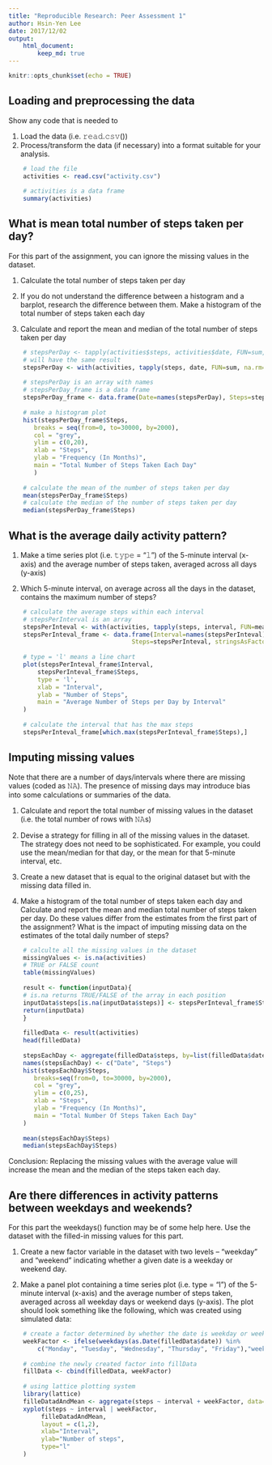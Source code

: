 ```yaml
---
title: "Reproducible Research: Peer Assessment 1"
author: Hsin-Yen Lee
date: 2017/12/02
output:
    html_document:
        keep_md: true
---
```


```r
knitr::opts_chunk$set(echo = TRUE)
```

## Loading and preprocessing the data
Show any code that is needed to

1. Load the data (i.e. 𝚛𝚎𝚊𝚍.𝚌𝚜𝚟())
2. Process/transform the data (if necessary) into a format suitable for your analysis.

```r
    # load the file
    activities <- read.csv("activity.csv")
    
    # activities is a data frame
    summary(activities)
```

## What is mean total number of steps taken per day?
For this part of the assignment, you can ignore the missing values in the dataset.

1. Calculate the total number of steps taken per day

2. If you do not understand the difference between a histogram and a barplot, research the difference between them. Make a histogram of the total number of steps taken each day

3. Calculate and report the mean and median of the total number of steps taken per day

```r
    # stepsPerDay <- tapply(activities$steps, activities$date, FUN=sum, na.rm=TRUE)
    # will have the same result
    stepsPerDay <- with(activities, tapply(steps, date, FUN=sum, na.rm=TRUE))
    
    # stepsPerDay is an array with names
    # stepsPerDay_frame is a data frame 
    stepsPerDay_frame <- data.frame(Date=names(stepsPerDay), Steps=stepsPerDay)
    
    # make a histogram plot
    hist(stepsPerDay_frame$Steps, 
       breaks = seq(from=0, to=30000, by=2000), 
       col = "grey", 
       ylim = c(0,20), 
       xlab = "Steps", 
       ylab = "Frequency (In Months)", 
       main = "Total Number of Steps Taken Each Day"
       )
    
    # calculate the mean of the number of steps taken per day
    mean(stepsPerDay_frame$Steps)
    # calculate the median of the number of steps taken per day
    median(stepsPerDay_frame$Steps)
```


## What is the average daily activity pattern?
1. Make a time series plot (i.e. 𝚝𝚢𝚙𝚎 = "𝚕") of the 5-minute interval (x-axis) and the average number of steps taken, averaged across all days (y-axis)

2. Which 5-minute interval, on average across all the days in the dataset, contains the maximum number of steps?

```r
    # calculate the average steps within each interval
    # stepsPerInterval is an array
    stepsPerInteval <- with(activities, tapply(steps, interval, FUN=mean, na.rm=TRUE))
    stepsPerInteval_frame <- data.frame(Interval=names(stepsPerInteval), 
                                  Steps=stepsPerInteval, stringsAsFactors = FALSE)
  
    # type = 'l' means a line chart
    plot(stepsPerInteval_frame$Interval, 
        stepsPerInteval_frame$Steps, 
        type = 'l', 
        xlab = "Interval", 
        ylab = "Number of Steps", 
        main = "Average Number of Steps per Day by Interval"
    )
    
    # calculate the interval that has the max steps
    stepsPerInteval_frame[which.max(stepsPerInteval_frame$Steps),]
```

## Imputing missing values
Note that there are a number of days/intervals where there are missing values (coded as 𝙽𝙰). The presence of missing days may introduce bias into some calculations or summaries of the data.

1. Calculate and report the total number of missing values in the dataset (i.e. the total number of rows with 𝙽𝙰s)

2. Devise a strategy for filling in all of the missing values in the dataset. The strategy does not need to be sophisticated. For example, you could use the mean/median for that day, or the mean for that 5-minute interval, etc.

3. Create a new dataset that is equal to the original dataset but with the missing data filled in.

4. Make a histogram of the total number of steps taken each day and Calculate and report the mean and median total number of steps taken per day. Do these values differ from the estimates from the first part of the assignment? What is the impact of imputing missing data on the estimates of the total daily number of steps?

```r
    # calculte all the missing values in the dataset
    missingValues <- is.na(activities)
    # TRUE or FALSE count
    table(missingValues)
    
    result <- function(inputData){
    # is.na returns TRUE/FALSE of the array in each position
    inputData$steps[is.na(inputData$steps)] <- stepsPerInteval_frame$Steps
    return(inputData)
    }
    
    filledData <- result(activities)
    head(filledData)
    
    stepsEachDay <- aggregate(filledData$steps, by=list(filledData$date), FUN=sum)
    names(stepsEachDay) <- c("Date", "Steps")
    hist(stepsEachDay$Steps, 
       breaks=seq(from=0, to=30000, by=2000),
       col = "grey",
       ylim = c(0,25),
       xlab = "Steps",
       ylab = "Frequency (In Months)",
       main = "Total Number Of Steps Taken Each Day"
    )
    
    mean(stepsEachDay$Steps)
    median(stepsEachDay$Steps)
```
Conclusion: Replacing the missing values with the average value will increase the mean and the median of the steps taken each day.


## Are there differences in activity patterns between weekdays and weekends?
For this part the weekdays() function may be of some help here. Use the dataset with the filled-in missing values for this part.

1. Create a new factor variable in the dataset with two levels -- "weekday" and "weekend" indicating whether a given date is a weekday or weekend day. 

2. Make a panel plot containing a time series plot (i.e. type = "l") of the 5-minute interval (x-axis) and the average number of steps taken, averaged across all weekday days or weekend days (y-axis). The plot should look something like the following, which was created using simulated data:

```r
    # create a factor determined by whether the date is weekday or weekend
    weekFactor <- ifelse(weekdays(as.Date(filledData$date)) %in%  
        c("Monday", "Tuesday", "Wednesday", "Thursday", "Friday"),"weekday", "weekend")
    
    # combine the newly created factor into fillData
    fillData <- cbind(filledData, weekFactor)
    
    # using lattice plotting system
    library(lattice)
    filleDatadAndMean <- aggregate(steps ~ interval + weekFactor, data=fillData, mean)
    xyplot(steps ~ interval | weekFactor, 
         filleDatadAndMean, 
         layout = c(1,2), 
         xlab="Interval", 
         ylab="Number of steps", 
         type="l"
    )

```